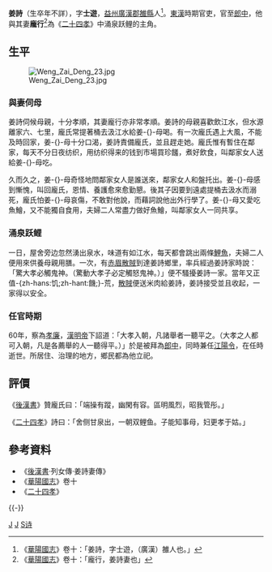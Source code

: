 {{noteTA
|T=
|1=zh-hans:姜; zh-hant:姜;
}}
{{東亞男性歷史人物
|名稱 = 姜诗
|身份 = [[東漢|東漢]]官員
|國家 = [[東漢|東漢]]
|時代 = [[東漢|東漢]]
|主君 = [[漢明帝|漢明帝]]
|最高職務 = [[郎中_(官位)|郎中]]
|圖片名稱 = 涌泉跃鲤.JPG
|圖片大小 = 180px
|圖片說明 = 涌泉跃鲤讲的姜诗
|姓 = 姜
|名 = 诗
|姓名 = 姜诗
|字 = 士遊
|位階 = 一千石
|籍貫 =
|本貫 = 
|祖籍 =
|本籍 = [[益州|益州]][[廣漢郡|廣漢郡]]雒縣
|出身地 =
|出生日期 = 不詳
|出生地點 = [[益州|益州]][[廣漢郡|廣漢郡]]雒縣
|婚年 =
|逝世年 = 不詳
|逝世地 = 江陽縣
|諡號 =
|墓葬 =
|祠廟 = 江陽縣
|父親 =
|嫡母 =
|母親 =
|元配 =
|正室 =
|妻 = 龐行
|妻之父 = [[龐盛|龐盛]]
|子 = 
|經歷 = *[[永平_(東漢)|永平]]三年（60年）任[[郎中|郎中]]
*永平三年（60年）任[[江陽縣|江陽]][[縣令|令]]
|注釋 =
}}

'''姜詩'''（生卒年不詳），字'''士遊'''，[[益州|益州]][[廣漢郡|廣漢郡]][[雒縣|雒縣]]人<ref>《[[華陽國志|華陽國志]]》卷十：「姜詩，字士遊，（廣漢）雒人也。」 </ref>。[[東漢|東漢]]時期官吏，官至[[郎中_(官职)|郎中]]，他與其妻'''龐行'''<ref>《[[華陽國志|華陽國志]]》卷十：「龐行，姜詩妻也」 </ref>為《[[二十四孝|二十四孝]]》中涌泉跃鲤的主角。

== 生平 ==
[[File:Weng_Zai_Deng_23.jpg|thumb]]
=== 與妻伺母 ===
姜詩伺候母親，十分孝順，其妻龐行亦非常孝順。姜詩的母親喜歡飲江水，但水源離家六、七里，龐氏常提著桶去汲江水給姜-{}-母喝。有一次龐氏遇上大風，不能及時回家，姜-{}-母十分口渴，姜詩責備龐氏，並且趕走她。龐氏惟有暫住在鄰家，每天不分日夜纺织，用纺织得来的钱到市場買珍饈，煮好飲食，叫鄰家女人送給姜-{}-母吃。

久而久之，姜-{}-母奇怪地問鄰家女人是誰送來，鄰家女人和盤托出。姜-{}-母感到慚愧，叫回龐氏，恩情、養護愈來愈勤懇。後其子因要到遠處提桶去汲水而溺死，龐氏怕姜-{}-母哀傷，不敢對他說，而藉詞說他出外行學了。姜-{}-母又愛吃魚鱠，又不能獨自食用，夫婦二人常盡力做好魚鱠，叫鄰家女人一同共享。

=== 涌泉跃鲤 ===
一日，屋舍旁边忽然湧出泉水，味道有如江水，每天都會跳出兩條[[鯉魚|鯉魚]]，夫婦二人便用來供養母親用膳。一次，有[[赤眉軍|赤眉散賊]]到達姜詩鄉里，率兵經過姜詩家時說：「驚大孝必觸鬼神。（驚動大孝子必定觸怒鬼神。）」便不騷擾姜詩一家。當年又正值-{zh-hans:饥;zh-hant:饑;}-荒，[[赤眉軍|散賊]]便送米肉給姜詩，姜詩接受並且收起，一家得以安全。

=== 任官時期 ===
60年，察為[[孝廉|孝廉]]，[[漢明帝|漢明帝]]下詔道：「大孝入朝，凡諸舉者一聽平之。（大孝之人都可入朝，凡是各薦舉的人一聽得平。）」於是被拜為[[郎中_(官职)|郎中]]，同時兼任[[江陽|江陽]][[縣令|令]]，在任時逝世。所居住、治理的地方，鄉民都為他立祀。

== 評價 ==
《[[後漢書|後漢書]]》贊龐氏曰：「端操有蹤，幽閑有容。區明風烈，昭我管彤。」

《[[二十四孝|二十四孝]]》詩曰：「舍侧甘泉出，一朝双鲤鱼。子能知事母，妇更孝于姑。」 

==參考資料==
* 《[[後漢書|後漢書]]·列女傳·姜詩妻傳》
* 《[[華陽國志|華陽國志]]》卷十
* 《[[二十四孝|二十四孝]]》
{{reflist}}
{{-}}
{{二十四孝}}

[[Category:东汉官员|J]]
[[Category:二十四孝|J]]
[[Category:姜姓|S诗]]